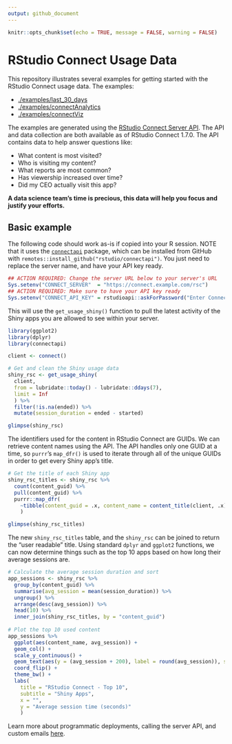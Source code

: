 ```yaml
---
output: github_document
---
```


```r
knitr::opts_chunk$set(echo = TRUE, message = FALSE, warning = FALSE)
```

# RStudio Connect Usage Data

This repository illustrates several examples for getting started with the
RStudio Connect usage data. The examples:

- [./examples/last_30_days](./examples/last_30_days)
- [./examples/connectAnalytics](./examples/connectAnalytics)
- [./examples/connectViz](./examples/connectViz)

The examples are generated using the [RStudio Connect Server
API](https://docs.rstudio.com/connect/api). The API and data collection are both
available as of RStudio Connect 1.7.0. The API contains data to help answer
questions like:

- What content is most visited?
- Who is visiting my content?
- What reports are most common?
- Has viewership increased over time?
- Did my CEO actually visit this app?

**A data science team's time is precious, this data will help you focus and justify your efforts.**

## Basic example

The following code should work as-is if copied into your R session. NOTE that it
uses the [`connectapi`](https://github.com/rstudio/connectapi) package, which
can be installed from GitHub with
`remotes::install_github("rstudio/connectapi")`. You just need to replace the
server name, and have your API key ready.

```r
## ACTION REQUIRED: Change the server URL below to your server's URL
Sys.setenv("CONNECT_SERVER"  = "https://connect.example.com/rsc") 
## ACTION REQUIRED: Make sure to have your API key ready
Sys.setenv("CONNECT_API_KEY" = rstudioapi::askForPassword("Enter Connect Token:")) 
```

This will use the `get_usage_shiny()` function to pull the latest activity of
the Shiny apps you are allowed to see within your server.

```r
library(ggplot2)
library(dplyr)
library(connectapi)

client <- connect()

# Get and clean the Shiny usage data
shiny_rsc <- get_usage_shiny(
  client,
  from = lubridate::today() - lubridate::ddays(7), 
  limit = Inf
  ) %>%
  filter(!is.na(ended)) %>%
  mutate(session_duration = ended - started)

glimpse(shiny_rsc)
```

The identifiers used for the content in RStudio Connect are GUIDs. We can
retrieve content names using the API. The API handles only one GUID at a time,
so `purrr`'s `map_dfr()` is used to iterate through all of the unique GUIDs in
order to get every Shiny app's title.

```r
# Get the title of each Shiny app
shiny_rsc_titles <- shiny_rsc %>%
  count(content_guid) %>% 
  pull(content_guid) %>%
  purrr::map_dfr(
    ~tibble(content_guid = .x, content_name = content_title(client, .x))
    )

glimpse(shiny_rsc_titles)
```

The new `shiny_rsc_titles` table, and the `shiny_rsc` can be joined to return
the "user readable" title. Using standard `dplyr` and `ggplot2` functions, we
can now determine things such as the top 10 apps based on how long their average
sessions are.

```r
# Calculate the average session duration and sort
app_sessions <- shiny_rsc %>%
  group_by(content_guid) %>%
  summarise(avg_session = mean(session_duration)) %>%
  ungroup() %>%
  arrange(desc(avg_session)) %>%
  head(10) %>%
  inner_join(shiny_rsc_titles, by = "content_guid") 
  
# Plot the top 10 used content
app_sessions %>%
  ggplot(aes(content_name, avg_session)) +
  geom_col() +
  scale_y_continuous() +
  geom_text(aes(y = (avg_session + 200), label = round(avg_session)), size = 3) +
  coord_flip() +
  theme_bw() +
  labs(
    title = "RStudio Connect - Top 10", 
    subtitle = "Shiny Apps", 
    x = "", 
    y = "Average session time (seconds)"
    )
```

Learn more about programmatic deployments, calling the server API, and custom emails [here](https://docs.rstudio.com/user).
